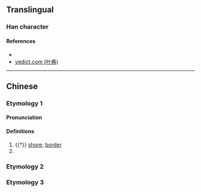 {{character info/new}}
==Translingual==

===Han character===
{{Han char|rn=85|rad=水|as=06|sn=9|four=38134|canj=ETK|ids=⿰氵关}}

====References====
* {{Han ref|kx=0623.150|dkj=17441|hdz=31616.020|uh=6D42|ud=27970|bh=CF7E|bd=53118}}
* [http://yedict.com/htm/6D/6D42.htm yedict.com (叶典)]

----

==Chinese==

===Etymology 1===
{{zh-forms}}

====Pronunciation====
{{zh-pron
|m=yì
|c=jat6
|mc=
|oc=
|ma=
|cat=n,a,v
}}

====Definitions====
{{zh-hanzi}}

# {{†}} [[shore]]; [[border]]
# {{zh-alt-form|泆}}

===Etymology 2===
{{zh-see|灌|ss}}
===Etymology 3===
{{zh-see|盥|ss}}